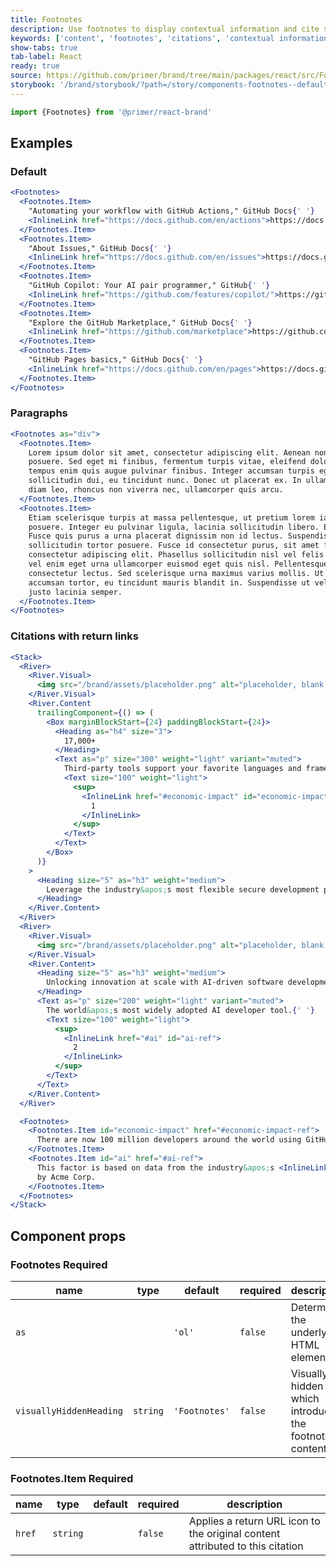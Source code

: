 ```yaml
---
title: Footnotes
description: Use footnotes to display contextual information and cite sources in the page content.
keywords: ['content', 'footnotes', 'citations', 'contextual information']
show-tabs: true
tab-label: React
ready: true
source: https://github.com/primer/brand/tree/main/packages/react/src/Footnotes/Footnotes.tsx
storybook: '/brand/storybook/?path=/story/components-footnotes--default'
---
```




```js
import {Footnotes} from '@primer/react-brand'
```

## Examples

### Default

```jsx live
<Footnotes>
  <Footnotes.Item>
    "Automating your workflow with GitHub Actions," GitHub Docs{' '}
    <InlineLink href="https://docs.github.com/en/actions">https://docs.github.com/en/actions</InlineLink>.
  </Footnotes.Item>
  <Footnotes.Item>
    "About Issues," GitHub Docs{' '}
    <InlineLink href="https://docs.github.com/en/issues">https://docs.github.com/en/issues</InlineLink>.
  </Footnotes.Item>
  <Footnotes.Item>
    "GitHub Copilot: Your AI pair programmer," GitHub{' '}
    <InlineLink href="https://github.com/features/copilot/">https://github.com/features/copilot/</InlineLink>.
  </Footnotes.Item>
  <Footnotes.Item>
    "Explore the GitHub Marketplace," GitHub Docs{' '}
    <InlineLink href="https://github.com/marketplace">https://github.com/marketplace</InlineLink>.
  </Footnotes.Item>
  <Footnotes.Item>
    "GitHub Pages basics," GitHub Docs{' '}
    <InlineLink href="https://docs.github.com/en/pages">https://docs.github.com/en/pages</InlineLink>.
  </Footnotes.Item>
</Footnotes>
```

### Paragraphs

```jsx live
<Footnotes as="div">
  <Footnotes.Item>
    Lorem ipsum dolor sit amet, consectetur adipiscing elit. Aenean non facilisis tortor. Pellentesque rhoncus blandit
    posuere. Sed eget mi finibus, fermentum turpis vitae, eleifend dolor. Maecenas viverra neque at cursus faucibus. Nam
    tempus enim quis augue pulvinar finibus. Integer accumsan turpis eget mauris pretium, non dapibus orci cursus. Ut in
    sollicitudin dui, eu tincidunt nunc. Donec ut placerat ex. In ullamcorper nibh eu sapien convallis bibendum. Sed
    diam leo, rhoncus non viverra nec, ullamcorper quis arcu.
  </Footnotes.Item>
  <Footnotes.Item>
    Etiam scelerisque turpis at massa pellentesque, ut pretium lorem iaculis. Pellentesque feugiat nisi quis viverra
    posuere. Integer eu pulvinar ligula, lacinia sollicitudin libero. Etiam in cursus lacus, vitae vestibulum elit.
    Fusce quis purus a urna placerat dignissim non id lectus. Suspendisse malesuada nisi eget nibh tempus, et
    sollicitudin tortor posuere. Fusce id consectetur purus, sit amet faucibus orci. Lorem ipsum dolor sit amet,
    consectetur adipiscing elit. Phasellus sollicitudin nisl vel felis tempor, quis porttitor diam elementum. Integer
    vel enim eget urna ullamcorper euismod eget quis nisl. Pellentesque nec erat tincidunt, dignissim ligula ut,
    consectetur lectus. Sed scelerisque urna maximus varius mollis. Ut dictum sed nibh id fermentum. Ut hendrerit
    accumsan tortor, eu tincidunt mauris blandit in. Suspendisse ut velit in felis molestie euismod. Nam vitae dui a
    justo lacinia semper.
  </Footnotes.Item>
</Footnotes>
```

### Citations with return links

```jsx live
<Stack>
  <River>
    <River.Visual>
      <img src="/brand/assets/placeholder.png" alt="placeholder, blank area with a gray background color" />
    </River.Visual>
    <River.Content
      trailingComponent={() => (
        <Box marginBlockStart={24} paddingBlockStart={24}>
          <Heading as="h4" size="3">
            17,000+
          </Heading>
          <Text as="p" size="300" weight="light" variant="muted">
            Third-party tools support your favorite languages and frameworks{' '}
            <Text size="100" weight="light">
              <sup>
                <InlineLink href="#economic-impact" id="economic-impact-ref">
                  1
                </InlineLink>
              </sup>
            </Text>
          </Text>
        </Box>
      )}
    >
      <Heading size="5" as="h3" weight="medium">
        Leverage the industry&apos;s most flexible secure development platform.
      </Heading>
    </River.Content>
  </River>
  <River>
    <River.Visual>
      <img src="/brand/assets/placeholder.png" alt="placeholder, blank area with a gray background color" />
    </River.Visual>
    <River.Content>
      <Heading size="5" as="h3" weight="medium">
        Unlocking innovation at scale with AI-driven software development.
      </Heading>
      <Text as="p" size="200" weight="light" variant="muted">
        The world&apos;s most widely adopted AI developer tool.{' '}
        <Text size="100" weight="light">
          <sup>
            <InlineLink href="#ai" id="ai-ref">
              2
            </InlineLink>
          </sup>
        </Text>
      </Text>
    </River.Content>
  </River>

  <Footnotes>
    <Footnotes.Item id="economic-impact" href="#economic-impact-ref">
      There are now 100 million developers around the world using GitHub.{' '}
    </Footnotes.Item>
    <Footnotes.Item id="ai" href="#ai-ref">
      This factor is based on data from the industry&apos;s <InlineLink href="#">longest running analysis</InlineLink>{' '}
      by Acme Corp.
    </Footnotes.Item>
  </Footnotes>
</Stack>
```

## Component props

### Footnotes <Label>Required</Label>

| name                    | type                | default       | required | description                                                  |
| ----------------------- | ------------------- | ------------- | -------- | ------------------------------------------------------------ |
| `as`                    | <FootnotesAsProp /> | `'ol'`        | `false`  | Determines the underlying HTML element                       |
| `visuallyHiddenHeading` | `string`            | `'Footnotes'` | `false`  | Visually hidden title, which introduces the footnote content |

### Footnotes.Item <Label>Required</Label>

| name   | type     | default | required | description                                                                   |
| ------ | -------- | ------- | -------- | ----------------------------------------------------------------------------- |
| `href` | `string` |         | `false`  | Applies a return URL icon to the original content attributed to this citation |
